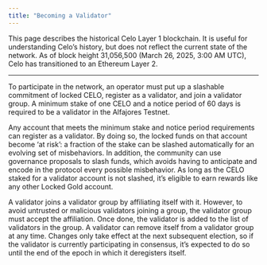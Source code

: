 ```yaml
---
title: "Becoming a Validator"
---
```


<Warning>
This page describes the historical Celo Layer 1 blockchain. It is useful for understanding Celo’s history, but does not reflect the current state of the network. As of block height 31,056,500 (March 26, 2025, 3:00 AM UTC), Celo has transitioned to an Ethereum Layer 2.
</Warning>

---

To participate in the network, an operator must put up a slashable commitment of locked CELO, register as a validator, and join a validator group. A minimum stake of one CELO and a notice period of 60 days is required to be a validator in the Alfajores Testnet.

Any account that meets the minimum stake and notice period requirements can register as a validator. By doing so, the locked funds on that account become ‘at risk’: a fraction of the stake can be slashed automatically for an evolving set of misbehaviors. In addition, the community can use governance proposals to slash funds, which avoids having to anticipate and encode in the protocol every possible misbehavior. As long as the CELO staked for a validator account is not slashed, it’s eligible to earn rewards like any other Locked Gold account.

A validator joins a validator group by affiliating itself with it. However, to avoid untrusted or malicious validators joining a group, the validator group must accept the affiliation. Once done, the validator is added to the list of validators in the group. A validator can remove itself from a validator group at any time. Changes only take effect at the next subsequent election, so if the validator is currently participating in consensus, it’s expected to do so until the end of the epoch in which it deregisters itself.
